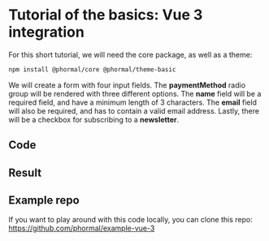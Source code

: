 # Tutorial of the basics: Vue 3 integration

For this short tutorial, we will need the core package, as well as a theme:

```bash copy
npm install @phormal/core @phormal/theme-basic
```

We will create a form with four input fields. The **paymentMethod** radio group will be rendered with three different options. The **name** field will be a required field, and have a minimum length of 3 characters. The **email** field will also be required, and has to contain a valid email address. Lastly, there will be a checkbox for subscribing to a **newsletter**.

## Code


<Vue3 />

## Result


<BasicDemo />

## Example repo

If you want to play around with this code locally, you can clone this repo: https://github.com/phormal/example-vue-3
